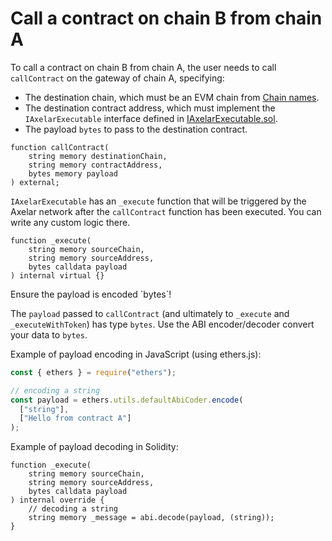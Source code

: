 # Call a contract on chain B from chain A


To call a contract on chain B from chain A, the user needs to call `callContract` on the gateway of chain A, specifying:

- The destination chain, which must be an EVM chain from [Chain names](./chain-names).
- The destination contract address, which must implement the `IAxelarExecutable` interface defined in [IAxelarExecutable.sol](https://github.com/axelarnetwork/axelar-cgp-solidity/blob/main/contracts/interfaces/IAxelarExecutable.sol).
- The payload `bytes` to pass to the destination contract.

```solidity
function callContract(
    string memory destinationChain,
    string memory contractAddress,
    bytes memory payload
) external;
```

`IAxelarExecutable` has an `_execute` function that will be triggered by the Axelar network after the `callContract` function has been executed. You can write any custom logic there.

```solidity
function _execute(
    string memory sourceChain,
    string memory sourceAddress,
    bytes calldata payload
) internal virtual {}
```

<Callout emoji="ℹ️">
  Ensure the payload is encoded `bytes`!
</Callout>

The `payload` passed to `callContract` (and ultimately to `_execute` and `_executeWithToken`) has type `bytes`. Use the ABI encoder/decoder convert your data to `bytes`.

Example of payload encoding in JavaScript (using ethers.js):

```jsx
const { ethers } = require("ethers");

// encoding a string
const payload = ethers.utils.defaultAbiCoder.encode(
  ["string"],
  ["Hello from contract A"]
);
```

Example of payload decoding in Solidity:

```solidity
function _execute(
    string memory sourceChain,
    string memory sourceAddress,
    bytes calldata payload
) internal override {
    // decoding a string
    string memory _message = abi.decode(payload, (string));
}
```
